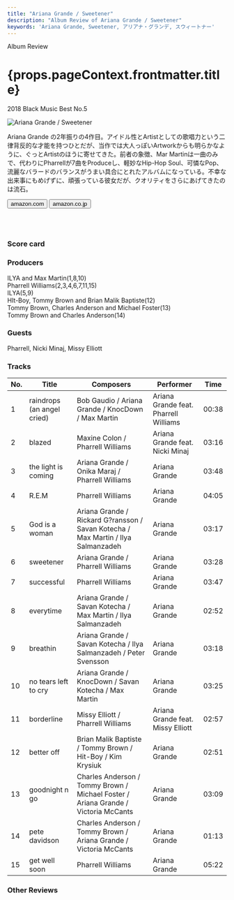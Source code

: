 ```yaml
---
title: "Ariana Grande / Sweetener"
description: "Album Review of Ariana Grande / Sweetener"
keywords: 'Ariana Grande, Sweetener, アリアナ・グランデ, スウィートナー'
---
```







<p className="largeP">Album Review</p>
<h1 className="h1--no--margin">{props.pageContext.frontmatter.title}</h1>
<p className="largeP"><Link to="/best50/2018/">2018 Black Music Best No.5</Link></p>

<Row  className="image-card-group">
	<Column colMd={"3"} colLg={"4"} noGutterMdLeft="">
       <ImageCard>

![Ariana Grande / Sweetener](../../images/cd/arianagrande4L.jpg) 

</ImageCard>
	</Column>
	<Column colMd={"4"} colLg={"8"} noGutterMdLeft="">
	<p>
	Ariana Grande の2年振りの4作目。アイドル性とArtistとしての歌唱力という二律背反的な才能を持つひとだが、当作では大人っぽいArtworkからも明らかなように、ぐっとArtistのほうに寄せてきた。前者の象徴、Mar Martinは一曲のみで、代わりにPharrellが7曲をProduceし、軽妙なHip-Hop Soul、可憐なPop、流麗なバラードのバランスがうまい具合にとれたアルバムになっている。不幸な出来事にもめげずに、頑張っている彼女だが、クオリティをさらにあげてきたのは流石。
	</p>
	<div>
	  <Button className="button-right-mergin"  href="https://amzn.to/2YDjSxj" kind="primary" size="small" renderIcon={ArrowUpRight24}>
      amazon.com
      </Button>
      <Button className="button-right-mergin"  href="https://amzn.to/30OsAvs" kind="secondary" size="small" renderIcon={ArrowUpRight24}>
      amazon.co.jp
      </Button>
	</div>
	<a style="display:inline-block;overflow:hidden;background:url(https://linkmaker.itunes.apple.com/ja-jp/lockup.svg?releaseDate=2018-08-17&kind=album&bubble=apple_music&style=mono-black) no-repeat;width:180px;height:45px;" href="https://geo.music.apple.com/jp/album/sweetener/1399202539?mt=1&app=music&ls=1&at=11lcug"></a>
	<a style="display:inline-block;overflow:hidden;background:url(https://linkmaker.itunes.apple.com/ja-jp/badge-lrg.svg?releaseDate=2018-08-17&kind=album&bubble=itunes_music) no-repeat;width:140px;height:45px;" href="https://geo.music.apple.com/jp/album/sweetener/1399202539?app=itunes&at=11lcug"></a>
	</Column>
</Row>
<Row >
	<Column colMd={"4"} colLg={"4"} noGutterMdLeft="">
<div>
    <h3>Score card</h3>
	<SliderJS1 value="4" />
    <SliderJS2 value="1" />
	<SliderJS3 value="1" />
    <SliderJS4 value="9" />
</div>
</Column>
<Column colMd={"4"} colLg={"8"} noGutterMdLeft="">
<div>
<h3>Producers</h3>
<p>
ILYA and Max Martin(1,8,10)
<br/>Pharrell Williams(2,3,4,6,7,11,15)
<br/>ILYA(5,9)
<br/>HIt-Boy, Tommy Brown and Brian Malik Baptiste(12)
<br/>Tommy Brown, Charles Anderson and Michael Foster(13)
<br/>Tommy Brown and Charles Anderson(14)
</p>
<h3>Guests</h3>
<p>
	Pharrell, Nicki Minaj, Missy Elliott
</p>
</div>
</Column>
</Row>

<h3>Tracks</h3>

| No. |	 Title                     |	 Composers                                                                      |	 Performer                          | Time	|
| --- |	-------------------------- | ---------------------------------------------------------------------------------- | ------------------------------------- | ----- |
| 1	  |	raindrops (an angel cried) | Bob Gaudio / Ariana Grande / KnocDown / Max Martin                                	| Ariana Grande feat. Pharrell Williams	| 00:38 |
| 2	  |	blazed                     | Maxine Colon / Pharrell Williams                                                  	| Ariana Grande feat. Nicki Minaj      	| 03:16 |
| 3	  |	the light is coming        | Ariana Grande / Onika Maraj / Pharrell Williams                                   	| Ariana Grande                        	| 03:48 |
| 4	  |	R.E.M                      | Pharrell Williams                                                                 	| Ariana Grande                        	| 04:05 |
| 5	  |	God is a woman             | Ariana Grande / Rickard G?ransson / Savan Kotecha / Max Martin / Ilya Salmanzadeh 	| Ariana Grande                        	| 03:17 |
| 6	  |	sweetener                  | Ariana Grande / Pharrell Williams                                                 	| Ariana Grande                        	| 03:28 |
| 7	  |	successful                 | Pharrell Williams                                                                 	| Ariana Grande                        	| 03:47 |
| 8	  |	everytime                  | Ariana Grande / Savan Kotecha / Max Martin / Ilya Salmanzadeh                     	| Ariana Grande                        	| 02:52 |
| 9	  |	breathin                   | Ariana Grande / Savan Kotecha / Ilya Salmanzadeh / Peter Svensson                 	| Ariana Grande                        	| 03:18 |
| 10  |	no tears left to cry       | Ariana Grande / KnocDown / Savan Kotecha / Max Martin                             	| Ariana Grande                        	| 03:25 |
| 11  |	borderline                 | Missy Elliott / Pharrell Williams                                                 	| Ariana Grande feat. Missy Elliott    	| 02:57 |
| 12  |	better off                 | Brian Malik Baptiste / Tommy Brown / Hit-Boy / Kim Krysiuk                        	| Ariana Grande                        	| 02:51 |
| 13  |	goodnight n go             | Charles Anderson / Tommy Brown / Michael Foster / Ariana Grande / Victoria McCants	| Ariana Grande                        	| 03:09 |
| 14  |	pete davidson              | Charles Anderson / Tommy Brown / Ariana Grande / Victoria McCants                 	| Ariana Grande                        	| 01:13 |
| 15  |	get well soon              | Pharrell Williams                                                                 	| Ariana Grande                        	| 05:22 |

<h3>Other Reviews</h3>

<Row>
<Column colMd={3} colLg={3} noGutterMdLeft>
<Review1 />
</Column>
</Row>
